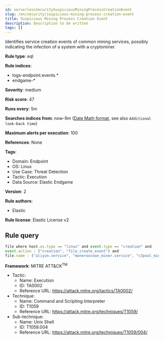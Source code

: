 ```yaml
---
id: serverlessSecuritySuspiciousMiningProcessCreationEvent
slug: /en/security/suspicious-mining-process-creation-event
title: Suspicious Mining Process Creation Event
description: Description to be written
tags: []
---
```


<div id="suspicious-mining-process-creation-event"></div>

Identifies service creation events of common mining services, possibly indicating the infection of a system with a cryptominer.

**Rule type**: eql

**Rule indices**: 

* logs-endpoint.events.*
* endgame-*

**Severity**: medium

**Risk score**: 47

**Runs every**: 5m

**Searches indices from**: now-9m ([Date Math format](((ref))/common-options.html#date-math), see also <DocLink id="serverlessSecurityRulesUiCreate" section="set-the-rules-schedule">`Additional look-back time`</DocLink>)

**Maximum alerts per execution**: 100

**References**: None

**Tags**: 

* Domain: Endpoint
* OS: Linux
* Use Case: Threat Detection
* Tactic: Execution
* Data Source: Elastic Endgame

**Version**: 2

**Rule authors**: 

* Elastic

**Rule license**: Elastic License v2

## Rule query

```js
file where host.os.type == "linux" and event.type == "creation" and
event.action : ("creation", "file_create_event") and 
file.name : ("aliyun.service", "moneroocean_miner.service", "c3pool_miner.service", "pnsd.service", "apache4.service", "pastebin.service", "xvf.service")

```

**Framework**: MITRE ATT&CK<sup>TM</sup>

* Tactic:
    * Name: Execution
    * ID: TA0002
    * Reference URL: https://attack.mitre.org/tactics/TA0002/
* Technique:
    * Name: Command and Scripting Interpreter
    * ID: T1059
    * Reference URL: https://attack.mitre.org/techniques/T1059/
* Sub-technique:
    * Name: Unix Shell
    * ID: T1059.004
    * Reference URL: https://attack.mitre.org/techniques/T1059/004/

